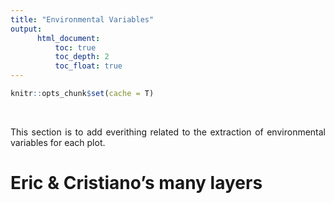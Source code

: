 ```yaml
---
title: "Environmental Variables"
output: 
      html_document:
          toc: true
          toc_depth: 2
          toc_float: true
---
```



```r
knitr::opts_chunk$set(cache = T)
```

<style>
body {
text-align: justify}
</style>

<br>

This section is to add everithing related to the extraction of environmental variables for each plot.

# Eric & Cristiano's many layers

<br><br><br><br><br><br><br>





